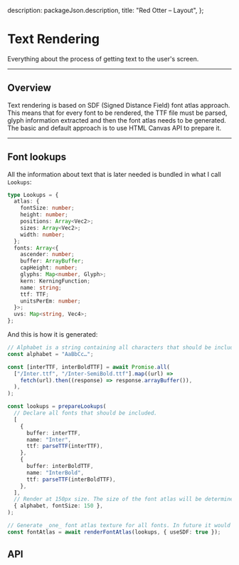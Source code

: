 
  description: packageJson.description,
  title: "Red Otter – Layout",
};

# Text Rendering

Everything about the process of getting text to the user's screen.

---

## Overview

Text rendering is based on SDF (Signed Distance Field) font atlas approach. This means that for every font to be rendered, the TTF file must be parsed, glyph information extracted and then the font atlas needs to be generated. The basic and default approach is to use HTML Canvas API to prepare it.

---

## Font lookups

All the information about text that is later needed is bundled in what I call `Lookups`:

```ts
type Lookups = {
  atlas: {
    fontSize: number;
    height: number;
    positions: Array<Vec2>;
    sizes: Array<Vec2>;
    width: number;
  };
  fonts: Array<{
    ascender: number;
    buffer: ArrayBuffer;
    capHeight: number;
    glyphs: Map<number, Glyph>;
    kern: KerningFunction;
    name: string;
    ttf: TTF;
    unitsPerEm: number;
  }>;
  uvs: Map<string, Vec4>;
};
```

And this is how it is generated:

```ts
// Alphabet is a string containing all characters that should be included in the atlas.
const alphabet = "AaBbCc…";

const [interTTF, interBoldTTF] = await Promise.all(
  ["/Inter.ttf", "/Inter-SemiBold.ttf"].map((url) =>
    fetch(url).then((response) => response.arrayBuffer()),
  ),
);

const lookups = prepareLookups(
  // Declare all fonts that should be included.
  [
    {
      buffer: interTTF,
      name: "Inter",
      ttf: parseTTF(interTTF),
    },
    {
      buffer: interBoldTTF,
      name: "InterBold",
      ttf: parseTTF(interBoldTTF),
    },
  ],
  // Render at 150px size. The size of the font atlas will be determined by packShelves() algorithm.
  { alphabet, fontSize: 150 },
);

// Generate _one_ font atlas texture for all fonts. In future it would make sense to allow splitting for projects that use many fonts.
const fontAtlas = await renderFontAtlas(lookups, { useSDF: true });
```

## API

<Api />
